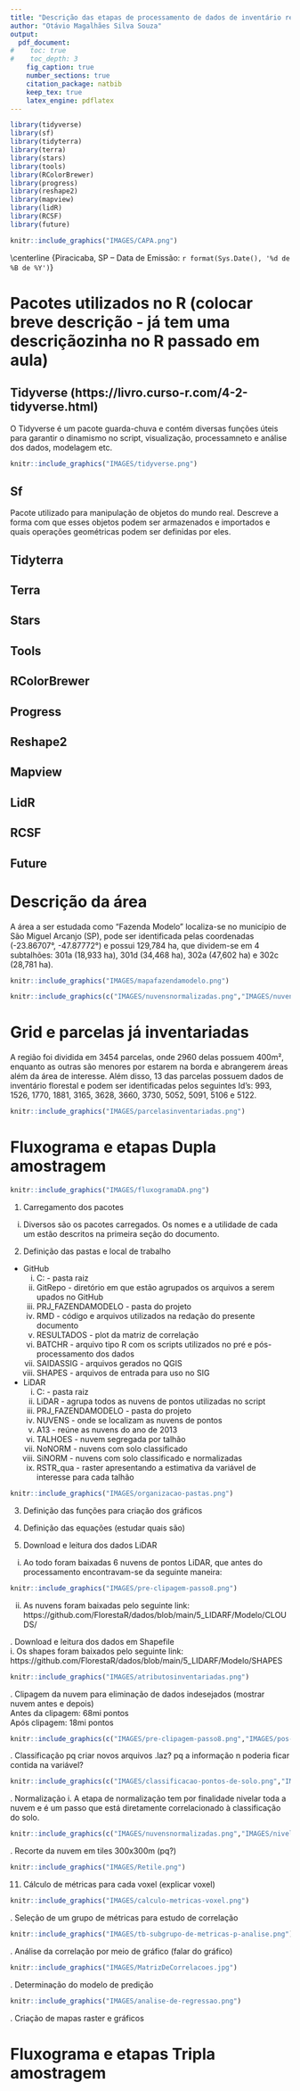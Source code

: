 ```yaml
---
title: "Descrição das etapas de processamento de dados de inventário realizado com o auxílio da tecnologia LiDAR"
author: "Otávio Magalhães Silva Souza"
output: 
  pdf_document:
#    toc: true
#    toc_depth: 3
    fig_caption: true
    number_sections: true
    citation_package: natbib
    keep_tex: true
    latex_engine: pdflatex
---
```


```r
library(tidyverse)
library(sf)
library(tidyterra)
library(terra)
library(stars)
library(tools)
library(RColorBrewer)
library(progress)
library(reshape2)
library(mapview)
library(lidR)
library(RCSF)
library(future)
```

```r
knitr::include_graphics("IMAGES/CAPA.png")
```

\centerline {Piracicaba, SP – Data de Emissão: `r format(Sys.Date(), '%d de %B de %Y')`}
\newpage


\tableofcontents


\newpage
# Pacotes utilizados no R (colocar breve descrição - já tem uma descriçãozinha no R passado em aula)
## Tidyverse (https://livro.curso-r.com/4-2-tidyverse.html)

O Tidyverse é um pacote guarda-chuva e contém diversas funções úteis para garantir o dinamismo no script, visualização, processamneto e análise dos dados, modelagem etc.

```r
knitr::include_graphics("IMAGES/tidyverse.png")
```

## Sf

Pacote utilizado para manipulação de objetos do mundo real. Descreve a forma com que esses objetos podem ser armazenados e importados e quais operações geométricas podem ser definidas por eles. 

## Tidyterra
## Terra
## Stars
## Tools
## RColorBrewer
## Progress
## Reshape2
## Mapview
## LidR
## RCSF
## Future

\newpage
<!-- localização da área, nuvem LiDAR e mapa -->
# Descrição da área 
A área a ser estudada como "Fazenda Modelo" localiza-se no município de São Miguel Arcanjo (SP), pode ser identificada pelas coordenadas (-23.86707°,  -47.87772°) e possui 129,784 ha, que dividem-se em 4 subtalhões: 301a (18,933 ha), 301d (34,468 ha), 302a (47,602 ha) e 302c (28,781 ha).

```r
knitr::include_graphics("IMAGES/mapafazendamodelo.png")
```
```r
knitr::include_graphics(c("IMAGES/nuvensnormalizadas.png","IMAGES/nuvensnormalizadaszoom.png"))
```
<!-- Imagem das feições selecionadas, colocar dados no QGiS -->
\newpage
# Grid e parcelas já inventariadas 
A região foi dividida em 3454 parcelas, onde 2960 delas possuem 400m², enquanto as outras são menores por estarem na borda e abrangerem áreas além da área de interesse. Além disso, 13 das parcelas possuem dados de inventário florestal e podem ser identificadas pelos seguintes Id's: 993, 1526, 1770, 1881, 3165, 3628, 3660, 3730, 5052, 5091, 5106 e 5122.
```r
knitr::include_graphics("IMAGES/parcelasinventariadas.png")
```
\newpage
# Fluxograma e etapas Dupla amostragem

``` r
knitr::include_graphics("IMAGES/fluxogramaDA.png")
```
1. Carregamento dos pacotes
  i. Diversos são os pacotes carregados. Os nomes e a utilidade de cada um estão descritos na primeira seção do documento.
\newpage
2. Definição das pastas e local de trabalho  

* GitHub
  i. C: - pasta raiz
  ii. GitRepo - diretório em que estão agrupados os arquivos a serem upados no GitHub
  iii. PRJ_FAZENDAMODELO - pasta do projeto
  iv. RMD - código e arquivos utilizados na redação do presente documento
  v. RESULTADOS - plot da matriz de correlação
  vi. BATCHR - arquivo tipo R com os scripts utilizados no pré e pós-processamento dos dados
  vii. SAIDASSIG - arquivos gerados no QGIS
  viii. SHAPES - arquivos de entrada para uso no SIG  
  
* LiDAR 
  i. C: - pasta raiz
  ii. LiDAR - agrupa todos as nuvens de pontos utilizadas no script
  iii. PRJ_FAZENDAMODELO - pasta do projeto
  iv. NUVENS - onde se localizam as nuvens de pontos
  v. A13 - reúne as nuvens do ano de 2013
  vi. TALHOES - nuvem segregada por talhão
  vii. NoNORM - nuvens com solo classificado
  viii. SiNORM - nuvens com solo classificado e normalizadas
  ix. RSTR_qua - raster apresentando a estimativa da variável de interesse para cada talhão
  
``` r
knitr::include_graphics("IMAGES/organizacao-pastas.png")
```
\newpage  

3. Definição das funções para criação dos gráficos  

\newpage  

4. Definição das equações (estudar quais são)  

\newpage  

5. Download e leitura dos dados LiDAR
  i. Ao todo foram baixadas 6 nuvens de pontos LiDAR, que antes do processamento encontravam-se da seguinte maneira:  
  
``` r
knitr::include_graphics("IMAGES/pre-clipagem-passo8.png")
```

  ii. As nuvens foram baixadas pelo seguinte link: https://github.com/FlorestaR/dados/blob/main/5_LIDARF/Modelo/CLOUDS/

  
\newpage
6. Download e leitura dos dados em Shapefile  
  i. Os shapes foram baixados pelo seguinte link: https://github.com/FlorestaR/dados/blob/main/5_LIDARF/Modelo/SHAPES
  
``` r
knitr::include_graphics("IMAGES/atributosinventariadas.png")
```

\newpage
7. Clipagem da nuvem para eliminação de dados indesejados (mostrar nuvem antes e depois)  
Antes da clipagem: 68mi pontos  
Após clipagem: 18mi pontos

``` r
knitr::include_graphics(c("IMAGES/pre-clipagem-passo8.png","IMAGES/pos-clipagem-passo8.png"))
```
\newpage
8. Classificação
pq criar novos arquivos .laz? pq a informação n poderia ficar contida na variável?

``` r
knitr::include_graphics(c("IMAGES/classificacao-pontos-de-solo.png","IMAGES/nuvem-com-pontos-de-solo-classificados-mas-sem-normalizacao.png"))
```
\newpage
9. Normalização
  i. A etapa de normalização tem por finalidade nivelar toda a nuvem e é um passo que está diretamente correlacionado à classificação do solo.

``` r
knitr::include_graphics(c("IMAGES/nuvensnormalizadas.png","IMAGES/nivelamento.png"))
```
\newpage
10. Recorte da nuvem em tiles 300x300m (pq?)

``` r
knitr::include_graphics("IMAGES/Retile.png")
```
\newpage

11. Cálculo de métricas para cada voxel (explicar voxel)

``` r
knitr::include_graphics("IMAGES/calculo-metricas-voxel.png")
```
\newpage
12. Seleção de um grupo de métricas para estudo de correlação

``` r
knitr::include_graphics("IMAGES/tb-subgrupo-de-metricas-p-analise.png")
```
\newpage
13. Análise da correlação por meio de gráfico (falar do gráfico)

``` r
knitr::include_graphics("IMAGES/MatrizDeCorrelacoes.jpg")
```
\newpage
14. Determinação do modelo de predição

``` r
knitr::include_graphics("IMAGES/analise-de-regressao.png")
```
\newpage
15. Criação de mapas raster e gráficos
\newpage

# Fluxograma e etapas Tripla amostragem